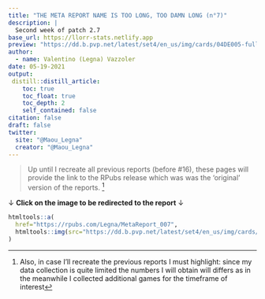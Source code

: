 ```yaml
---
title: "THE META REPORT NAME IS TOO LONG, TOO DAMN LONG (n°7)"
description: |
  Second week of patch 2.7
base_url: https://llorr-stats.netlify.app  
preview: "https://dd.b.pvp.net/latest/set4/en_us/img/cards/04DE005-full.png"
author:
  - name: Valentino (Legna) Vazzoler
date: 05-19-2021
output:
 distill::distill_article:
    toc: true
    toc_float: true
    toc_depth: 2
    self_contained: false
citation: false
draft: false
twitter:
  site: "@Maou_Legna"
  creator: "@Maou_Legna"
---
```


> Up until I recreate all previous reports (before #16), these pages will provide the link to the RPubs release which was was the 'original' version of the reports. [^1]

<aside>
$\downarrow$ **Click on the image to be redirected to the report** $\downarrow$
```r
htmltools::a(
  href="https://rpubs.com/Legna/MetaReport_007",
  htmltools::img(src="https://dd.b.pvp.net/latest/set4/en_us/img/cards/04DE005-full.png")
)
```
</aside>


[^1]: Also, in case I'll recreate the previous reports I must highlight: since my data collection is quite limited the numbers I will obtain will differs as in the meanwhile I collected additional games for the timeframe of interest
